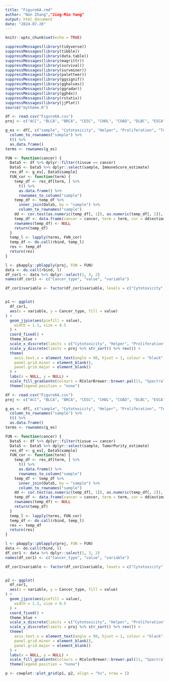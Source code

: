 ---
title: "Figure6A.rmd"
author: "Nan Zhang","Jing-Min Yang"
output: html_document
date: "2024-07-28"
---

```{r setup, include=FALSE}
knitr::opts_chunk$set(echo = TRUE)
```
```{r}
suppressMessages(library(tidyverse))
suppressMessages(library(tibble))
suppressMessages(library(data.table))
suppressMessages(library(magrittr))
suppressMessages(library(survival))
suppressMessages(library(survminer))
suppressMessages(library(paletteer))
suppressMessages(library(ggsignif))
suppressMessages(library(gghalves))
suppressMessages(library(ggradar))
suppressMessages(library(ggh4x))
suppressMessages(library(rstatix))
suppressMessages(library(jjPlot))
source("mytheme.R")

df <- read.csv("Figure6A.csv")
proj <- c("ACC", "BLCA", "BRCA", "CESC", "CHOL", "COAD", "DLBC", "ESCA", "GBM", "HNSC", "KICH", "KIRC", "KIRP", "LAML", "LGG", "LIHC", "LUAD", "LUSC", "MESO", "OV", "PAAD", "PCPG", "PRAD", "READ", "SARC", "SKCM", "STAD", "TGCT", "THCA", "THYM", "UCEC", "UCS", "UVM")

g_es <- df[, c("sample", "Cytotoxicity", "Helper", "Proliferation", "Terminal_exhaustion")] %>%
  column_to_rownames("sample") %>%
  t() %>%
  as.data.frame()
terms <- rownames(g_es)

FUN <- function(cancer) {
  Data5 <- df %>% dplyr::filter(tissue == cancer)
  Data5 <- Data5 %>% dplyr::select(sample, ImmuneScore_estimate)
  res_df <- g_es[, Data5$sample]
  FUN_cor <- function(term) {
    temp_df <- res_df[term, ] %>%
      t() %>%
      as.data.frame() %>%
      rownames_to_column("sample")
    temp_df <- temp_df %>%
      inner_join(Data5, by = "sample") %>%
      column_to_rownames("sample")
    dd <- cor.test(as.numeric(temp_df[, 1]), as.numeric(temp_df[, 2]), method = "spearman")
    temp_df <- data.frame(cancer = cancer, term = term, cor = dd$estimate)
    rownames(temp_df) <- NULL
    return(temp_df)
  }
  temp_l <- lapply(terms, FUN_cor)
  temp_df <- do.call(rbind, temp_l)
  res <- temp_df
  return(res)
}

l <- pbapply::pblapply(proj, FUN = FUN)
data <- do.call(rbind, l)
df_cor1 <- data %>% dplyr::select(1, 3, 2)
names(df_cor1) <- c("Cancer_type", "value", "variable")

df_cor1$variable <- factor(df_cor1$variable, levels = c("Cytotoxicity", "Helper", "Proliferation", "Terminal_exhaustion"))


p1 <- ggplot(
  df_cor1,
  aes(x = variable, y = Cancer_type, fill = value)
) +
  geom_jjpie(aes(piefill = value),
    width = 1.3, size = 0.5
  ) +
  coord_fixed() +
  theme_blue +
  scale_x_discrete(limits = c("Cytotoxicity", "Helper", "Proliferation", "Terminal_exhaustion")) +
  scale_y_discrete(limits = proj %>% str_sort() %>% rev()) +
  theme(
    axis.text.x = element_text(angle = 90, hjust = 1, colour = "black", size = 12),
    panel.grid.minor = element_blank(),
    panel.grid.major = element_blank()
  ) +
  labs(x = NULL, y = NULL) +
  scale_fill_gradientn(colours = RColorBrewer::brewer.pal(11, "Spectral") %>% rev(), limits = c(-1, 1)) +
  theme(legend.position = "none")

df <- read.csv("Figure6A.csv")
proj <- c("ACC", "BLCA", "BRCA", "CESC", "CHOL", "COAD", "DLBC", "ESCA", "GBM", "HNSC", "KICH", "KIRC", "KIRP", "LAML", "LGG", "LIHC", "LUAD", "LUSC", "MESO", "OV", "PAAD", "PCPG", "PRAD", "READ", "SARC", "SKCM", "STAD", "TGCT", "THCA", "THYM", "UCEC", "UCS", "UVM")

g_es <- df[, c("sample", "Cytotoxicity", "Helper", "Proliferation", "Terminal_exhaustion")] %>%
  column_to_rownames("sample") %>%
  t() %>%
  as.data.frame()
terms <- rownames(g_es)

FUN <- function(cancer) {
  Data5 <- df %>% dplyr::filter(tissue == cancer)
  Data5 <- Data5 %>% dplyr::select(sample, TumorPurity_estimate)
  res_df <- g_es[, Data5$sample]
  FUN_cor <- function(term) {
    temp_df <- res_df[term, ] %>%
      t() %>%
      as.data.frame() %>%
      rownames_to_column("sample")
    temp_df <- temp_df %>%
      inner_join(Data5, by = "sample") %>%
      column_to_rownames("sample")
    dd <- cor.test(as.numeric(temp_df[, 1]), as.numeric(temp_df[, 2]), method = "spearman")
    temp_df <- data.frame(cancer = cancer, term = term, cor = dd$estimate)
    rownames(temp_df) <- NULL
    return(temp_df)
  }
  temp_l <- lapply(terms, FUN_cor)
  temp_df <- do.call(rbind, temp_l)
  res <- temp_df
  return(res)
}

l <- pbapply::pblapply(proj, FUN = FUN)
data <- do.call(rbind, l)
df_cor1 <- data %>% dplyr::select(1, 3, 2)
names(df_cor1) <- c("Cancer_type", "value", "variable")

df_cor1$variable <- factor(df_cor1$variable, levels = c("Cytotoxicity", "Helper", "Proliferation", "Terminal_exhaustion"))


p2 <- ggplot(
  df_cor1,
  aes(x = variable, y = Cancer_type, fill = value)
) +
  geom_jjpie(aes(piefill = value),
    width = 1.3, size = 0.5
  ) +
  coord_fixed() +
  theme_blue +
  scale_x_discrete(limits = c("Cytotoxicity", "Helper", "Proliferation", "Terminal_exhaustion")) +
  scale_y_discrete(limits = proj %>% str_sort() %>% rev()) +
  theme(
    axis.text.x = element_text(angle = 90, hjust = 1, colour = "black", size = 12),
    panel.grid.minor = element_blank(),
    panel.grid.major = element_blank()
  ) +
  labs(x = NULL, y = NULL) +
  scale_fill_gradientn(colours = RColorBrewer::brewer.pal(11, "Spectral") %>% rev(), limits = c(-1, 1)) +
  theme(legend.position = "none")

p <- cowplot::plot_grid(p1, p2, align = "hv", nrow = 1)
```
